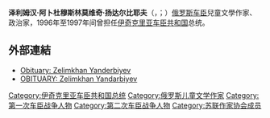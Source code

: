 {{expand|time=2013-12-01T07:23:09+00:00}}
{{unreferenced|time=2013-12-01T07:23:09+00:00}}
{{Infobox officeholder
| 前綴尊稱      = 
| 姓名          = 泽利姆汉·扬达尔比耶夫
| 原名          = Яндарбин Абдулмуслиман-кIант Зелимха
| 後綴尊稱      = 
| 圖像          = Zelimkhan Yandarbiyev in 2000.jpg
| 圖像大小      = 250px
| 圖像說明      = 
| 屆次          = 2
| 職務          = 伊奇克里亞車臣共和國總統
| 就任日期      = 1996年4月21日
| 卸任日期      = 1997年2月12日
| 同時在任者    = 
| 國家元首      = 
| 君主          = 
| 總統          = 
| 總理          = 
| 首相          = 
| 行政院院長    = 
| 愛爾蘭總理    = 
| 主席          = 
| 首長          = 
| 行政長官      = 
| 州長          = 
| 總督          = 
| 黨首          = 
| 總書記        = 
| 第一書記      = 
| 秘書長        = 
| 書記          = 
| 副主席        = 
| 副總統        = 
| 副總理        = 
| 副首相        = 
| 行政院副院長  = 
| 副職          = 
| 前任          = [[焦哈爾·杜達耶夫|焦哈爾·杜達耶夫]]
| 繼任          = [[阿斯蘭·馬斯哈多夫|阿斯蘭·馬斯哈多夫]]
| 選民          = 
| 多數票        = 
| 性別          = 男
| 出生日期      = {{birth date|1952|9|12}}
| 出生地點      = {{USSR}}[[哈薩克蘇維埃社會主義共和國|哈薩克蘇維埃社會主義共和國]]
| 逝世日期      = {{death date and age|2004|2|13|1952|9|12}}
| 逝世地點      = {{flag|卡塔爾}}[[多哈|多哈]]
| 國籍          = {{flag|Chechen Republic of Ichkeria}}
| 政黨          = {{OKCHN}}
| 配偶          = 馬利卡·揚達比耶娃
| 職業          = [[作家|作家]]
}}
'''泽利姆汉·阿卜杜穆斯林莫维奇·扬达尔比耶夫'''（{{lang-ce|'''Яндарбин Абдулмуслиман-кIант Зелимха'''}}，{{lang-ru|'''Зелимхан Абдумуслимович Яндарбиев'''}}；{{bd|1952年|9月12日|2004年|2月13日}}）[[俄罗斯|俄罗斯]][[车臣|车臣]]兒童文學作家、政治家，1996年至1997年间曾担任[[伊奇克里亚车臣共和国|伊奇克里亚车臣共和国]]总统。

== 外部連結 ==
* [http://news.bbc.co.uk/1/hi/world/europe/3486179.stm Obituary: Zelimkhan Yanderbiyev] {{Wayback|url=http://news.bbc.co.uk/1/hi/world/europe/3486179.stm |date=20060702100544 }}
* [http://findarticles.com/p/articles/mi_qn4158/is_20040214/ai_n12771560 OBITUARY: Zelimkhan Yandarbiyev] {{Wayback|url=http://findarticles.com/p/articles/mi_qn4158/is_20040214/ai_n12771560 |date=20151019092147 }}

{{伊奇克里亚车臣共和国总统}}
{{Authority control}}

[[Category:伊奇克里亚车臣共和国总统|Category:伊奇克里亚车臣共和国总统]]
[[Category:俄罗斯儿童文学作家|Category:俄罗斯儿童文学作家]]
[[Category:第一次车臣战争人物|Category:第一次车臣战争人物]]
[[Category:第二次车臣战争人物|Category:第二次车臣战争人物]]
[[Category:苏联作家协会成员|Category:苏联作家协会成员]]